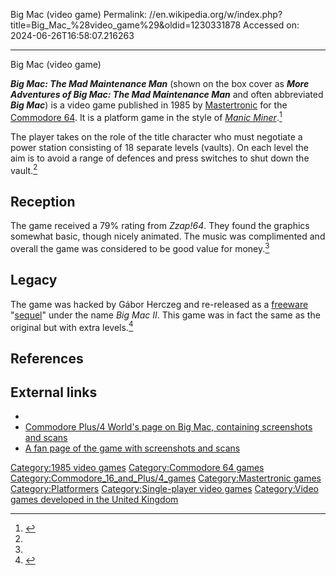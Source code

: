 Big Mac (video game)
Permalink: //en.wikipedia.org/w/index.php?title=Big_Mac_%28video_game%29&oldid=1230331878
Accessed on: 2024-06-26T16:58:07.216263



------
Big Mac (video game)
{{Short description|1985 video game}}
{{Infobox video game
|title = Big Mac: The Mad Maintenance Man
|image = BigMacBoxShotC64.jpg
|caption = European cover art
|designer = Tony Kelly<ref name="gamefaqs">[http://www.gamefaqs.com/c64/565657-big-mac/data ''Big Mac''] at [[GameFAQs]]</ref>
|composer = Tony Kelly<ref name="gamefaqs"/>
|developer =
|publisher = {{vgrelease|NA|[[Mastertronic]]<ref name="gamefaqs"/>|EU|Mastertronic<ref name="gamefaqs"/>}}
|released = {{vgrelease|NA|1985<ref name="gamefaqs"/>|EU|1985<ref name="gamefaqs"/>}}
|genre = [[Platform game|Platform]]<ref name="gamefaqs"/>
|modes = [[Single-player video game|Single-player]]
|platforms = [[Commodore 64]] / [[Commodore 16|16]]
}}

'''''Big Mac: The Mad Maintenance Man''''' (shown on the box cover as '''''More Adventures of Big Mac: The Mad Maintenance Man''''' and often abbreviated '''''Big Mac''''') is a video game published in 1985 by [[Mastertronic]] for the [[Commodore 64]]. It is a platform game in the style of ''[[Manic Miner]]''.<ref name='zzap_review'>{{Cite web|url=http://www.zzap64.co.uk/cgi-bin/displaypage.pl?issue=002&amp;page=054&amp;thumbstart=0&amp;magazine=zzap|title = Redirecting}}</ref>

The player takes on the role of the title character who must negotiate a power station consisting of 18 separate levels (vaults).  On each level the aim is to avoid a range of defences and press switches to shut down the vault.<ref name='zzap_review' />

==Reception==
The game received a 79% rating from ''Zzap!64''.  They found the graphics somewhat basic, though nicely animated.  The music was complimented and overall the game was considered to be good value for money.<ref name='zzap_review' />

==Legacy==
The game was hacked by Gábor Herczeg and re-released as a [[freeware]] "[[sequel]]" under the name ''Big Mac II''. This game was in fact the same as the original but with extra levels.<ref>{{Cite web |url=http://plus4.emucamp.com/sd.php?pid=15195 |title=EmuCamp |access-date=2006-10-01 |archive-url=https://web.archive.org/web/20070310210550/http://plus4.emucamp.com/sd.php?pid=15195 |archive-date=2007-03-10 |url-status=dead }}</ref>

==References==
{{reflist}}

==External links==
*{{lemon64 game|id=269|name=Big Mac: The Mad Maintenance Man}}
*[https://web.archive.org/web/20060224033846/http://plus4.emucamp.com/sd.php?pid=10459 Commodore Plus/4 World's page on Big Mac, containing screenshots and scans]
*[https://web.archive.org/web/20140627025512/http://mrparsons.webspace.virginmedia.com/html/commodore_64_-_more_adventures.html A fan page of the game with screenshots and scans]

<!-- FAIR USE of Big_mac_front.jpg: see image description page at http://en.wikipedia.org/wiki/Image:Big_mac_front.jpg for rationale -->

[[Category:1985 video games]]
[[Category:Commodore 64 games]]
[[Category:Commodore_16_and_Plus/4_games]]
[[Category:Mastertronic games]]
[[Category:Platformers]]
[[Category:Single-player video games]]
[[Category:Video games developed in the United Kingdom]]


{{platform-videogame-stub}}